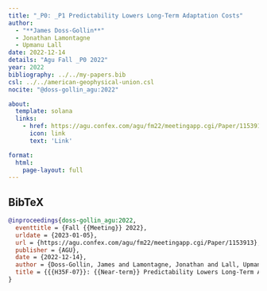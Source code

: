 ```yaml
---
title: "_P0: _P1 Predictability Lowers Long-Term Adaptation Costs"
author:
  - "**James Doss-Gollin**"
  - Jonathan Lamontagne
  - Upmanu Lall
date: 2022-12-14
details: "Agu Fall _P0 2022"
year: 2022
bibliography: ../../my-papers.bib
csl: ../../american-geophysical-union.csl
nocite: "@doss-gollin_agu:2022"

about:
  template: solana
  links:
    - href: https://agu.confex.com/agu/fm22/meetingapp.cgi/Paper/1153913
      icon: link
      text: 'Link'

format:
  html:
    page-layout: full
---
```


## BibTeX

```bibtex
@inproceedings{doss-gollin_agu:2022,
  eventtitle = {Fall {{Meeting}} 2022},
  urldate = {2023-01-05},
  url = {https://agu.confex.com/agu/fm22/meetingapp.cgi/Paper/1153913},
  publisher = {AGU},
  date = {2022-12-14},
  author = {Doss-Gollin, James and Lamontagne, Jonathan and Lall, Upmanu},
  title = {{{H35F-07}}: {{Near-term}} Predictability Lowers Long-Term Adaptation Costs},
}
```